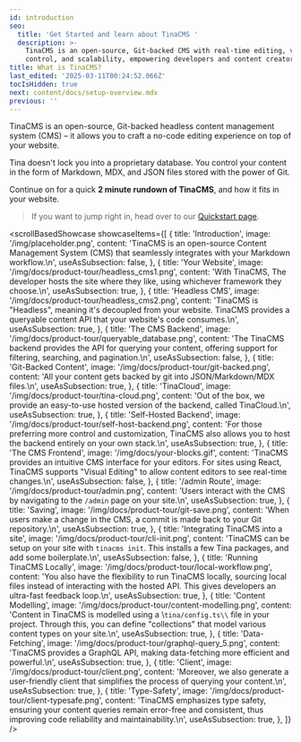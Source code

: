 ```yaml
---
id: introduction
seo:
  title: 'Get Started and learn about TinaCMS '
  description: >-
    TinaCMS is an open-source, Git-backed CMS with real-time editing, version
    control, and scalability, empowering developers and content creators alike.
title: What is TinaCMS?
last_edited: '2025-03-11T00:24:52.066Z'
tocIsHidden: true
next: content/docs/setup-overview.mdx
previous: ''
---
```


TinaCMS is an open-source, Git-backed headless content management system (CMS) – it allows you to craft a no-code editing experience on top of your website.

Tina doesn't lock you into a proprietary database. You control your content in the form of Markdown, MDX, and JSON files stored with the power of Git.

Continue on for a quick **2 minute rundown of TinaCMS**, and how it fits in your website.

> If you want to jump right in, head over to our [Quickstart page](/docs/setup-overview/).

<scrollBasedShowcase
  showcaseItems={[
    {
      title: 'Introduction',
      image: '/img/placeholder.png',
      content:
        'TinaCMS is an open-source Content Management System (CMS) that seamlessly integrates with your Markdown workflow.\n',
      useAsSubsection: false,
    },
    {
      title: 'Your Website',
      image: '/img/docs/product-tour/headless_cms1.png',
      content:
        'With TinaCMS, The developer hosts the site where they like, using whichever framework they choose.\n',
      useAsSubsection: true,
    },
    {
      title: 'Headless CMS',
      image: '/img/docs/product-tour/headless_cms2.png',
      content:
        'TinaCMS is "Headless", meaning it\'s decoupled from your website. TinaCMS provides a queryable content API that your website\'s code consumes.\n',
      useAsSubsection: true,
    },
    {
      title: 'The CMS Backend',
      image: '/img/docs/product-tour/queryable_database.png',
      content:
        'The TinaCMS backend provides the API for querying your content, offering support for filtering, searching, and pagination.\n',
      useAsSubsection: false,
    },
    {
      title: 'Git-Backed Content',
      image: '/img/docs/product-tour/git-backed.png',
      content:
        'All your content gets backed by git into JSON/Markdown/MDX files.\n',
      useAsSubsection: true,
    },
    {
      title: 'TinaCloud',
      image: '/img/docs/product-tour/tina-cloud.png',
      content:
        'Out of the box, we provide an easy-to-use hosted version of the backend, called TinaCloud.\n',
      useAsSubsection: true,
    },
    {
      title: 'Self-Hosted Backend',
      image: '/img/docs/product-tour/self-host-backend.png',
      content:
        'For those preferring more control and customization, TinaCMS also allows you to host the backend entirely on your own stack.\n',
      useAsSubsection: true,
    },
    {
      title: 'The CMS Frontend',
      image: '/img/docs/your-blocks.gif',
      content:
        'TinaCMS provides an intuitive CMS interface for your editors. For sites using React, TinaCMS supports "Visual Editing" to allow content editors to see real-time changes.\n',
      useAsSubsection: false,
    },
    {
      title: '/admin Route',
      image: '/img/docs/product-tour/admin.png',
      content:
        'Users interact with the CMS by navigating to the `/admin` page on your site.\n',
      useAsSubsection: true,
    },
    {
      title: 'Saving',
      image: '/img/docs/product-tour/git-save.png',
      content:
        'When users make a change in the CMS, a commit is made back to your Git repository.\n',
      useAsSubsection: true,
    },
    {
      title: 'Integrating TinaCMS into a site',
      image: '/img/docs/product-tour/cli-init.png',
      content:
        'TinaCMS can be setup on your site with `tinacms init`. This installs a few Tina packages, and add some boilerplate.\n',
      useAsSubsection: false,
    },
    {
      title: 'Running TinaCMS Locally',
      image: '/img/docs/product-tour/local-workflow.png',
      content:
        'You also have the flexibility to run TinaCMS locally, sourcing local files instead of interacting with the hosted API. This gives developers an ultra-fast feedback loop.\n',
      useAsSubsection: true,
    },
    {
      title: 'Content Modelling',
      image: '/img/docs/product-tour/content-modelling.png',
      content:
        'Content in TinaCMS is modelled using a \\`tina/config.ts\\` file in your project. Through this, you can define "collections" that model various content types on your site.\n',
      useAsSubsection: true,
    },
    {
      title: 'Data-Fetching',
      image: '/img/docs/product-tour/graphql-query_5.png',
      content:
        'TinaCMS provides a GraphQL API, making data-fetching more efficient and powerful.\n',
      useAsSubsection: true,
    },
    {
      title: 'Client',
      image: '/img/docs/product-tour/client.png',
      content:
        'Moreover, we also generate a user-friendly client that simplifies the process of querying your content.\n',
      useAsSubsection: true,
    },
    {
      title: 'Type-Safety',
      image: '/img/docs/product-tour/client-typesafe.png',
      content:
        'TinaCMS emphasizes type safety, ensuring your content queries remain error-free and consistent, thus improving code reliability and maintainability.\n',
      useAsSubsection: true,
    },
  ]}
/>
